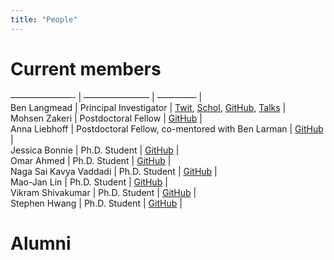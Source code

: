 ```yaml
---
title: "People"
---
```


# Current members

| ---------------------- | ----------------------- | -------------- |
| Ben Langmead           | Principal Investigator  | [Twit](https://twitter.com/BenLangmead), [Schol](https://scholar.google.com/citations?user=2JMaTKsAAAAJ&hl=en), [GitHub](https://github.com/BenLangmead), [Talks](https://speakerdeck.com/benlangmead/) |
| Mohsen Zakeri          | Postdoctoral Fellow        | [GitHub]() |
| Anna Liebhoff          | Postdoctoral Fellow, co-mentored with Ben Larman | [GitHub]() |
| Jessica Bonnie         | Ph.D. Student              | [GitHub]() |
| Omar Ahmed             | Ph.D. Student              | [GitHub]() |
| Naga Sai Kavya Vaddadi | Ph.D. Student              | [GitHub]() |
| Mao-Jan Lin            | Ph.D. Student              | [GitHub]() |
| Vikram Shivakumar      | Ph.D. Student              | [GitHub]() |
| Stephen Hwang          | Ph.D. Student              | [GitHub]() |

# Alumni


